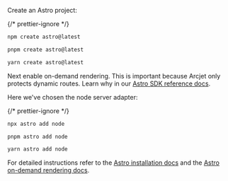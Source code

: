 
Create an Astro project:

{/* prettier-ignore */}
<SelectableContent client:load syncKey="packageManager" frameworkSwitcher>
<div slot="npm" slotIdx="1">

```sh
npm create astro@latest
```

</div>
<div slot="pnpm" slotIdx="2">

```sh
pnpm create astro@latest
```

</div>
<div slot="yarn" slotIdx="3">

```sh
yarn create astro@latest
```

</div>
</SelectableContent>

Next enable on-demand rendering. This is important because Arcjet only protects
dynamic routes. Learn why in our
[Astro SDK reference docs](/reference/astro#static-routes).

Here we've chosen the node server adapter:

{/* prettier-ignore */}
<SelectableContent client:load syncKey="packageManager" frameworkSwitcher>
<div slot="npm" slotIdx="1">

```sh
npx astro add node
```

</div>
<div slot="pnpm" slotIdx="2">

```sh
pnpm astro add node
```

</div>
<div slot="yarn" slotIdx="3">

```sh
yarn astro add node
```

</div>
</SelectableContent>

For detailed instructions refer to the
[Astro installation docs](https://docs.astro.build/en/install-and-setup/) and
the
[Astro on-demand rendering docs](https://docs.astro.build/en/guides/on-demand-rendering/).
